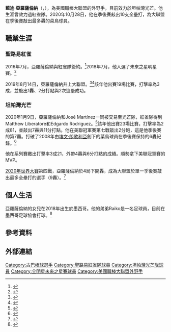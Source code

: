 {{Infobox baseball biography
| name        = 藍迪·亞羅薩倫納<br />Randy Arozarena
| image       = Randy Arozarena (50330392891) (cropped).jpg
| image_size  = 
| caption     = 2020年的亞羅薩倫納
| team        = 坦帕灣光芒
| number      = 56
| position    = [[外野手|外野手]]
| birth_date  = {{birth date and age|mf=yes|1995|2|28}}
| birth_place = {{CUB}}[[比那爾德里奧省|比那爾德里奧省]][[比那爾德里奧|比那爾德里奧]]
| bats        = 右
| throws      = 右
| debutleague = 美國職棒大聯盟
| debutdate   = 8月14日
| debutyear   = 2019年
| debutteam   = 聖路易紅雀
| statyear    = 2021年球季
| statleague  = 美國職棒大聯盟
| stat1label  = [[打擊率|打擊率]]
| stat1value  = .276
| stat2label  = [[全壘打|全壘打]]
| stat2value  = 28
| stat3label  = [[打點|打點]]
| stat3value  = 82
| teams =
* [[聖路易紅雀|聖路易紅雀]]（{{mlby|2019}}）
* [[坦帕灣光芒|坦帕灣光芒]]（{{mlby|2020}}–）
|highlights=
* [[聯盟冠軍賽最有價值球員獎|美聯冠軍賽MVP]]（[[2020年美國聯盟冠軍賽|2020年]]）
* [[美國職棒大聯盟年度最佳新人獎|美聯最佳新人獎]]（[[2021年|2021年]]）
}}
'''藍迪·亞羅薩倫納'''（{{lang-en|Randy Arozarena}}，{{bd|1995年|2月28日|}}），為美國職棒大聯盟的外野手，目前效力於坦帕灣光芒。他生涯曾效力過紅雀隊。2020年10月28日，他在季後賽敲出10支全壘打，為大聯盟在季後賽敲出最多轟的菜鳥球員。

==職業生涯==
===聖路易紅雀===
2016年7月，亞羅薩倫納與紅雀隊簽約。<ref>{{cite web|url=https://www.cbssports.com/fantasy/baseball/news/cardinals-randy-arozarena-signs-with-cardinals-for-125-million/amp|title=Cardinals' Randy Arozarena: Signs with Cardinals for $1.25 million|date=July 27, 2016|agency=RotoWire Staff|publisher=[[CBS_Sports|CBS Sports]]|work=cbssports.com|accessdate=February 24, 2018|archive-date=2020-10-17|archive-url=https://web.archive.org/web/20201017041504/https://www.cbssports.com/fantasy/baseball/news/cardinals-randy-arozarena-signs-with-cardinals-for-125-million/amp/|dead-url=no}}</ref>2018年7月，他入選了未來之星明星賽。<ref>{{cite web|url=https://www.stltoday.com/sports/baseball/professional/cardinal-beat/minor-league-report-hudson-arozarena-tabbed-for-all-star-futures/article_cbbde2b3-b032-5fa4-85f2-65eac06d2cb4.html|title=Minor league report: Hudson, Arozarena tabbed for All-Star Futures Game|date=July 6, 2018|last=Baugh|first=Peter|publisher=[[St._Louis_Post-Dispatch|St. Louis Post-Dispatch]]|work=stltoday.com|accessdate=July 9, 2018|archive-date=2021-05-09|archive-url=https://web.archive.org/web/20210509221213/https://www.stltoday.com/sports/baseball/professional/cardinal-beat/minor-league-report-hudson-arozarena-tabbed-for-all-star-futures/article_cbbde2b3-b032-5fa4-85f2-65eac06d2cb4.html|dead-url=no}}</ref>

2019年8月14日，亞羅薩倫納升上大聯盟。<ref>{{cite web|url=https://www.stltoday.com/sports/baseball/professional/cardinal-beat/here-comes-arozarena-as-cardinals-place-j-martinez-on-il/article_6fb92b71-276e-5f57-9abf-77c001e7967d.html|title=Here comes Arozarena as Cardinals place J. Martinez on IL|date=August 12, 2019|last=Hummel|first=Rick|publisher=[[St._Louis_Post-Dispatch|St. Louis Post-Dispatch]]|work=stltoday.com|accessdate=August 12, 2019|archive-date=2021-05-09|archive-url=https://web.archive.org/web/20210509221215/https://www.stltoday.com/sports/baseball/professional/cardinal-beat/here-comes-arozarena-as-cardinals-place-j-martinez-on-il/article_6fb92b71-276e-5f57-9abf-77c001e7967d.html|dead-url=no}}</ref><ref>{{cite web|url=https://www.mlb.com/cardinals/news/cardinals-sweep-rival-royals-with-two-shutouts|title=Cards break up no-hit bid, sweep Royals|date=August 14, 2019|last=Brown|first=David|publisher=Major League Baseball|work=[[MLB.com|MLB.com]]|accessdate=August 15, 2019|archive-date=2020-10-28|archive-url=https://web.archive.org/web/20201028204832/https://www.mlb.com/cardinals/news/cardinals-sweep-rival-royals-with-two-shutouts|dead-url=no}}</ref>該年他出賽19場比賽，打擊率為3成，並敲出1轟、2分打點與2次盜壘成功。
===坦帕灣光芒===
2020年1月9日，亞羅薩倫納和José Martínez一同被交易至光芒隊，紅雀隊得到Matthew Liberatore和Edgardo Rodriguez。<ref>{{cite web|title=Cardinals send Jose Martinez, Randy Arozarena to Rays for pitching prospect Matthew Liberatore|url=https://www.cbssports.com/mlb/news/cardinals-send-jose-martinez-randy-arozarena-to-rays-for-pitching-prospect-matthew-liberatore|date=January 9, 2020|last=Anderson|first=R.J.|publisher=[[CBS_Sports|CBS Sports]]|work=cbssports.com|accessdate=June 13, 2020|archive-date=2021-02-26|archive-url=https://web.archive.org/web/20210226043704/https://www.cbssports.com/mlb/news/cardinals-send-jose-martinez-randy-arozarena-to-rays-for-pitching-prospect-matthew-liberatore/|dead-url=no}}</ref>該年他出賽23場比賽，打擊率為2成81，並敲出7轟與11分打點。他在美聯冠軍賽第七戰敲出2分砲，這是他季後賽的第7轟。打破了2008年由[[埃文·朗歌利亞|埃文·朗歌利亞]]創下的菜鳥球員在季後賽保持的6轟紀錄。<ref>{{Cite web|url=https://en.liderendeportes.com/news/baseball/arozarena-breaks-home-run-mark-for-a-rookie/|access-date=2020-10-19|website=en.liderendeportes.com|title=存档副本|archive-date=2020-10-19|archive-url=https://web.archive.org/web/20201019083120/https://en.liderendeportes.com/news/baseball/arozarena-breaks-home-run-mark-for-a-rookie/|dead-url=no}}</ref>

他在系列賽繳出打擊率3成21，外帶4轟與6分打點的成績。順勢拿下美聯冠軍賽的MVP。

[[2020年世界大賽|2020年世界大賽]]第四戰，亞羅薩倫納於4局下開轟，成為大聯盟於單一季後賽敲出最多全壘打的選手（9轟）。<ref>{{cite web |url=https://tw.sports.yahoo.com/news/%E7%BE%8E%E8%81%B7-%E5%85%89%E8%8A%92%E6%96%B0%E7%A7%80%E5%86%8D%E9%96%8B%E8%BD%9F-%E5%88%B7%E6%96%B0%E8%81%AF%E7%9B%9F%E7%B4%80%E9%8C%84-024130973.html |title=光芒新秀再開轟！刷新聯盟紀錄 |access-date=2020-10-25 |archive-date=2020-10-28 |archive-url=https://web.archive.org/web/20201028211545/https://tw.sports.yahoo.com/news/%E7%BE%8E%E8%81%B7-%E5%85%89%E8%8A%92%E6%96%B0%E7%A7%80%E5%86%8D%E9%96%8B%E8%BD%9F-%E5%88%B7%E6%96%B0%E8%81%AF%E7%9B%9F%E7%B4%80%E9%8C%84-024130973.html |dead-url=no }}</ref>

==個人生活==
亞羅薩倫納的女兒在2018年出生於墨西哥。他的弟弟Raiko是一名足球員，目前在墨西哥足球協會打球。<ref>{{cite web|title='He stands out': Arozarena's star on the rise|url=https://www.mlb.com/news/randy-arozarena-could-be-rays-star-in-the-making|date=October 2, 2020|last=Toribio|first=Juan|publisher=Major League Baseball|work=[[MLB.com|MLB.com]]|accessdate=October 2, 2020|archive-date=2020-12-30|archive-url=https://web.archive.org/web/20201230040724/https://www.mlb.com/news/randy-arozarena-could-be-rays-star-in-the-making|dead-url=no}}</ref>
==參考資料==
{{Reflist}}
==外部連結==
{{Commons category|Randy Arozarena}}
{{Baseballstats|mlb=668227|espn=36488|br=a/arozara01|fangraphs=19290}}

{{坦帕灣光芒隊當前登錄名單}}
{{Babe Ruth Award}}
{{DEFAULTSORT:Arozarena, Randy}}
[[Category:古巴棒球選手|Category:古巴棒球選手]]
[[Category:聖路易紅雀隊球員|Category:聖路易紅雀隊球員]]
[[Category:坦帕灣光芒隊球員|Category:坦帕灣光芒隊球員]]
[[Category:全明星未來之星賽球員|Category:全明星未來之星賽球員]]
[[Category:美國職棒大聯盟外野手|Category:美國職棒大聯盟外野手]]
